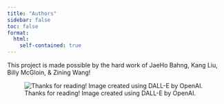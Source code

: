 ```yaml
---
title: "Authors"
sidebar: false
toc: false
format:
  html:
    self-contained: true
---
```


This project is made possible by the hard work of JaeHo Bahng, Kang Liu, Billy McGloin, & Zining Wang!

![Thanks for reading! Image created using DALL-E by OpenAI.](../images/about/thanks.png)